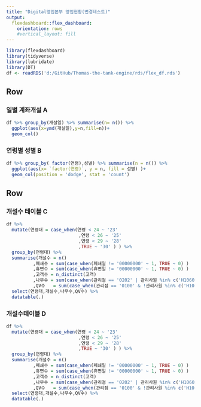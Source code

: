 ```yaml
---
title: "Digital영업본부 영업현황(변경테스트)"
output: 
  flexdashboard::flex_dashboard:
    orientation: rows
    #vertical_layout: fill
---
```


```r
library(flexdashboard)
library(tidyverse)
library(lubridate)
library(DT)
df <- readRDS('d:/GitHub/Thomas-the-tank-engine/rds/flex_df.rds')
```


Row
-----------------------------------------------------------------------

### 일별 계좌개설 A

```r

df %>% group_by(개설일) %>% summarise(n= n()) %>% 
  ggplot(aes(x=ymd(개설일),y=n,fill=n))+
  geom_col()

```


### 연령별 성별 B

```r
df %>% group_by( factor(연령),성별) %>% summarise(n = n()) %>% 
  ggplot(aes(x= `factor(연령)`, y = n, fill = 성별) )+
  geom_col(position = 'dodge', stat = 'count')

```


Row
------------------------------------------------------------------------

### 개설수 테이블 C

```r

df %>% 
  mutate(연령대 = case_when(연령 < 24 ~ '23'
                           ,연령 < 26 ~ '25'
                           ,연령 < 29 ~ '28'
                           ,TRUE ~ '30' ) ) %>% 
  group_by(연령대) %>% 
  summarise(개설수 = n()
          ,폐쇄수 = sum(case_when(폐쇄일 != '00000000' ~ 1, TRUE ~ 0) )
          ,휴면수 = sum(case_when(휴면일 != '00000000' ~ 1, TRUE ~ 0) )
          ,고객수 = n_distinct(고객)
          ,나무수 = sum(case_when(관리점 == '0202' | 관리사원 %in% c('H1060', 'H1059') ~ 1, TRUE ~ 0) )
          ,QV수   = sum(case_when(관리점 == '0100' & !관리사원 %in% c('H1060', 'H1059')~ 1, TRUE ~ 0) )) %>%
  select(연령대,개설수,나무수,QV수) %>% 
  datatable(.)

```



### 개설수테이블 D

```r

df %>% 
  mutate(연령대 = case_when(연령 < 24 ~ '23'
                           ,연령 < 26 ~ '25'
                           ,연령 < 29 ~ '28'
                           ,TRUE ~ '30' ) ) %>% 
  group_by(연령대) %>% 
  summarise(개설수 = n()
          ,폐쇄수 = sum(case_when(폐쇄일 != '00000000' ~ 1, TRUE ~ 0) )
          ,휴면수 = sum(case_when(휴면일 != '00000000' ~ 1, TRUE ~ 0) )
          ,고객수 = n_distinct(고객)
          ,나무수 = sum(case_when(관리점 == '0202' | 관리사원 %in% c('H1060', 'H1059') ~ 1, TRUE ~ 0) )
          ,QV수   = sum(case_when(관리점 == '0100' & !관리사원 %in% c('H1060', 'H1059')~ 1, TRUE ~ 0) )) %>%
  select(연령대,개설수,나무수,QV수) %>% 
  datatable(.)

```